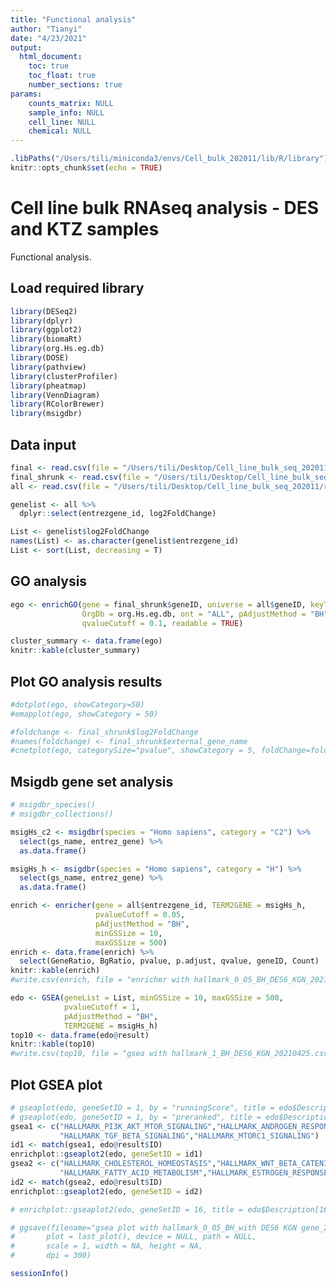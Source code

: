 ```yaml
---
title: "Functional analysis"
author: "Tianyi"
date: "4/23/2021"
output: 
  html_document:
    toc: true
    toc_float: true
    number_sections: true
params:
    counts_matrix: NULL
    sample_info: NULL
    cell_line: NULL
    chemical: NULL 
---
```


```r
.libPaths("/Users/tili/miniconda3/envs/Cell_bulk_202011/lib/R/library")
knitr::opts_chunk$set(echo = TRUE)
```

# Cell line bulk RNAseq analysis - DES and KTZ samples

Functional analysis.  

## Load required library

```r
library(DESeq2)
library(dplyr)
library(ggplot2)
library(biomaRt)
library(org.Hs.eg.db)
library(DOSE)
library(pathview)
library(clusterProfiler)
library(pheatmap)
library(VennDiagram)
library(RColorBrewer)
library(msigdbr)
```

## Data input

```r
final <- read.csv(file = "/Users/tili/Desktop/Cell_line_bulk_seq_202011/results/tables/KTZ/sig_0_1_DE_genes_KTZ5_KGN.csv", header = T, sep = ",")
final_shrunk <- read.csv(file = "/Users/tili/Desktop/Cell_line_bulk_seq_202011/results/tables/KTZ/sig_0_1_DE_genes_shrunk_KTZ5_KGN.csv", header = T, sep = ",")
all <- read.csv(file = "/Users/tili/Desktop/Cell_line_bulk_seq_202011/results/tables/KTZ/background_genes_shrunk_KTZ5_KGN.csv", header = T, sep = ",")

genelist <- all %>% 
  dplyr::select(entrezgene_id, log2FoldChange) 

List <- genelist$log2FoldChange
names(List) <- as.character(genelist$entrezgene_id)
List <- sort(List, decreasing = T)
```

## GO analysis

```r
ego <- enrichGO(gene = final_shrunk$geneID, universe = all$geneID, keyType = "ENSEMBL",
                OrgDb = org.Hs.eg.db, ont = "ALL", pAdjustMethod = "BH", 
                qvalueCutoff = 0.1, readable = TRUE)

cluster_summary <- data.frame(ego)
knitr::kable(cluster_summary)

```

## Plot GO analysis results

```r
#dotplot(ego, showCategory=50) 
#emapplot(ego, showCategory = 50)

#foldchange <- final_shrunk$log2FoldChange
#names(foldchange) <- final_shrunk$external_gene_name
#cnetplot(ego, categorySize="pvalue", showCategory = 5, foldChange=foldchange, vertex.label.font=6)
```

## Msigdb gene set analysis

```r
# msigdbr_species()
# msigdbr_collections()

msigHs_c2 <- msigdbr(species = "Homo sapiens", category = "C2") %>%
  select(gs_name, entrez_gene) %>% 
  as.data.frame()

msigHs_h <- msigdbr(species = "Homo sapiens", category = "H") %>%
  select(gs_name, entrez_gene) %>% 
  as.data.frame()

enrich <- enricher(gene = all$entrezgene_id, TERM2GENE = msigHs_h,
                   pvalueCutoff = 0.05,
                   pAdjustMethod = "BH",
                   minGSSize = 10,
                   maxGSSize = 500)
enrich <- data.frame(enrich) %>% 
  select(GeneRatio, BgRatio, pvalue, p.adjust, qvalue, geneID, Count)
knitr::kable(enrich)
#write.csv(enrich, file = "enricher with hallmark_0_05_BH_DES6_KGN_20210425.csv")

edo <- GSEA(geneList = List, minGSSize = 10, maxGSSize = 500,
            pvalueCutoff = 1,
            pAdjustMethod = "BH",
            TERM2GENE = msigHs_h)
top10 <- data.frame(edo@result) 
knitr::kable(top10)
#write.csv(top10, file = "gsea with hallmark_1_BH_DES6_KGN_20210425.csv")
```

## Plot GSEA plot

```r
# gseaplot(edo, geneSetID = 1, by = "runningScore", title = edo$Description[1])
# gseaplot(edo, geneSetID = 1, by = "preranked", title = edo$Description[1])
gsea1 <- c("HALLMARK_PI3K_AKT_MTOR_SIGNALING","HALLMARK_ANDROGEN_RESPONSE",
           "HALLMARK_TGF_BETA_SIGNALING","HALLMARK_MTORC1_SIGNALING")
id1 <- match(gsea1, edo@result$ID)
enrichplot::gseaplot2(edo, geneSetID = id1)
gsea2 <- c("HALLMARK_CHOLESTEROL_HOMEOSTASIS","HALLMARK_WNT_BETA_CATENIN_SIGNALING",
           "HALLMARK_FATTY_ACID_METABOLISM","HALLMARK_ESTROGEN_RESPONSE_EARLY")
id2 <- match(gsea2, edo@result$ID)
enrichplot::gseaplot2(edo, geneSetID = id2)

# enrichplot::gseaplot2(edo, geneSetID = 16, title = edo$Description[16])

# ggsave(filename="gsea plot with hallmark_0_05_BH_with DES6 KGN gene_20210414.jpeg", 
#       plot = last_plot(), device = NULL, path = NULL,
#       scale = 1, width = NA, height = NA, 
#       dpi = 300)
```

```r
sessionInfo()
```
